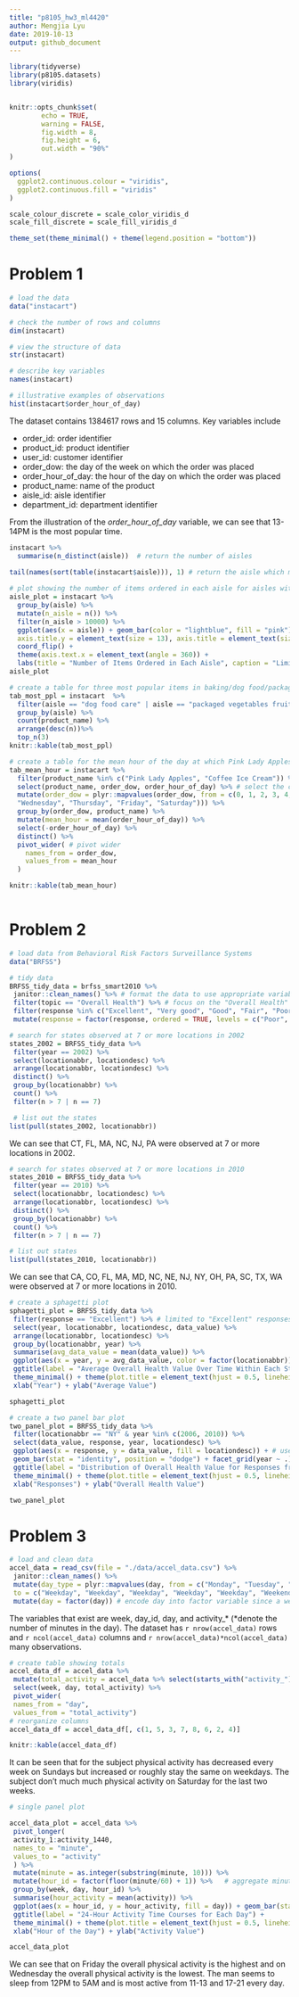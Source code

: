 ```yaml
---
title: "p8105_hw3_ml4420"
author: Mengjia Lyu
date: 2019-10-13
output: github_document
---
```


```r
library(tidyverse)
library(p8105.datasets)
library(viridis)


knitr::opts_chunk$set(
        echo = TRUE,
        warning = FALSE,
        fig.width = 8,
        fig.height = 6,
        out.width = "90%"
)

options(
  ggplot2.continuous.colour = "viridis",
  ggplot2.continuous.fill = "viridis"
)

scale_colour_discrete = scale_color_viridis_d
scale_fill_discrete = scale_fill_viridis_d

theme_set(theme_minimal() + theme(legend.position = "bottom"))

```

# Problem 1



```r

# load the data
data("instacart")

# check the number of rows and columns
dim(instacart)

# view the structure of data
str(instacart)

# describe key variables
names(instacart)

# illustrative examples of observations
hist(instacart$order_hour_of_day)
```
The dataset contains 1384617 rows and 15 columns. Key variables include 

+ order_id: order identifier
+ product_id: product identifier
+ user_id: customer identifier
+ order_dow: the day of the week on which the order was placed
+ order_hour_of_day: the hour of the day on which the order was placed
+ product_name: name of the product
+ aisle_id: aisle identifier
+ department_id: department identifier

From the illustration of the *order_hour_of_day* variable, we can see that 13-14PM is the most popular time. 


```r
instacart %>%
  summarise(n_distinct(aisle))  # return the number of aisles
  
tail(names(sort(table(instacart$aisle))), 1) # return the aisle which most items ordered from

# plot showing the number of items ordered in each aisle for aisles with more than 10000 items
aisle_plot = instacart %>% 
  group_by(aisle) %>%
  mutate(n_aisle = n()) %>%
  filter(n_aisle > 10000) %>%
  ggplot(aes(x = aisle)) + geom_bar(color = "lightblue", fill = "pink") + theme(axis.text.x = element_text(angle = 90, hjust = 1, size = 13),       
  axis.title.y = element_text(size = 13), axis.title = element_text(size = 14, face = "bold")) +
  coord_flip() +
  theme(axis.text.x = element_text(angle = 360)) +
  labs(title = "Number of Items Ordered in Each Aisle", caption = "Limited to aisles with more than 10000 items ordered")
aisle_plot  

# create a table for three most popular items in baking/dog food/packaged vegetable fruit
tab_most_ppl = instacart  %>%
  filter(aisle == "dog food care" | aisle == "packaged vegetables fruits" | aisle == "baking ingredients") %>%
  group_by(aisle) %>%
  count(product_name) %>%
  arrange(desc(n))%>%
  top_n(3) 
knitr::kable(tab_most_ppl)

# create a table for the mean hour of the day at which Pink Lady Apples and Coffee Ice Cream ordered on each day of the week
tab_mean_hour = instacart %>%
  filter(product_name %in% c("Pink Lady Apples", "Coffee Ice Cream")) %>%
  select(product_name, order_dow, order_hour_of_day) %>% # select the correct columns
  mutate(order_dow = plyr::mapvalues(order_dow, from = c(0, 1, 2, 3, 4, 5, 6), to = c("Sunday", "Monday", "Tuesday", 
  "Wednesday", "Thursday", "Friday", "Saturday"))) %>%
  group_by(order_dow, product_name) %>%
  mutate(mean_hour = mean(order_hour_of_day)) %>%
  select(-order_hour_of_day) %>%
  distinct() %>%
  pivot_wider( # pivot wider 
    names_from = order_dow,
    values_from = mean_hour
  ) 

knitr::kable(tab_mean_hour)
 
```

# Problem 2

```r
# load data from Behavioral Risk Factors Surveillance Systems
data("BRFSS")

# tidy data
BRFSS_tidy_data = brfss_smart2010 %>%
 janitor::clean_names() %>% # format the data to use appropriate variable names
 filter(topic == "Overall Health") %>% # focus on the "Overall Health" topic
 filter(response %in% c("Excellent", "Very good", "Good", "Fair", "Poor")) %>% # include only responses from "Excellent" to "Poor"
 mutate(response = factor(response, ordered = TRUE, levels = c("Poor", "Fair", "Good", "Very good", "Excellent"))) # ordered levels

# search for states observed at 7 or more locations in 2002
states_2002 = BRFSS_tidy_data %>%
 filter(year == 2002) %>%
 select(locationabbr, locationdesc) %>%
 arrange(locationabbr, locationdesc) %>%
 distinct() %>%
 group_by(locationabbr) %>%
 count() %>%
 filter(n > 7 | n == 7)

 # list out the states  
list(pull(states_2002, locationabbr))

```
We can see that CT, FL, MA, NC, NJ, PA were observed at 7 or more locations in 2002.

```r
# search for states observed at 7 or more locations in 2010
states_2010 = BRFSS_tidy_data %>%
 filter(year == 2010) %>%
 select(locationabbr, locationdesc) %>%
 arrange(locationabbr, locationdesc) %>%
 distinct() %>%
 group_by(locationabbr) %>%
 count() %>%
 filter(n > 7 | n == 7)

# list out states
list(pull(states_2010, locationabbr)) 
```
We can see that CA, CO, FL, MA, MD, NC, NE, NJ, NY, OH, PA, SC, TX, WA were observed at 7 or more locations in 2010.

```r
# create a sphagetti plot
sphagetti_plot = BRFSS_tidy_data %>%
 filter(response == "Excellent") %>% # limited to "Excellent" responses
 select(year, locationabbr, locationdesc, data_value) %>%
 arrange(locationabbr, locationdesc) %>%
 group_by(locationabbr, year) %>%
 summarise(avg_data_value = mean(data_value)) %>%
 ggplot(aes(x = year, y = avg_data_value, color = factor(locationabbr))) + geom_line(aes(group = locationabbr)) +
 ggtitle(label = "Average Overall Health Value Over Time Within Each State") +
 theme_minimal() + theme(plot.title = element_text(hjust = 0.5, lineheight = .8, face = "bold")) +
 xlab("Year") + ylab("Average Value")

sphagetti_plot

# create a two panel bar plot
two_panel_plot = BRFSS_tidy_data %>%
 filter(locationabbr == "NY" & year %in% c(2006, 2010)) %>%
 select(data_value, response, year, locationdesc) %>%
 ggplot(aes(x = response, y = data_value, fill = locationdesc)) + # use fill to differentiate counties
 geom_bar(stat = "identity", position = "dodge") + facet_grid(year ~ .) + # use dodge to place two graphs side by side
 ggtitle(label = "Distribution of Overall Health Value for Responses from 'Poor' to 'Excellent'") +
 theme_minimal() + theme(plot.title = element_text(hjust = 0.5, lineheight = .8, face = "bold")) +
 xlab("Responses") + ylab("Overall Health Value")

two_panel_plot 
```

# Problem 3
```r
# load and clean data
accel_data = read_csv(file = "./data/accel_data.csv") %>%
 janitor::clean_names() %>%
 mutate(day_type = plyr::mapvalues(day, from = c("Monday", "Tuesday", "Wednesday", "Thursday", "Friday", "Saturday", "Sunday"),
 to = c("Weekday", "Weekday", "Weekday", "Weekday", "Weekday", "Weekend", "Weekend"))) %>%
 mutate(day = factor(day)) # encode day into factor variable since a week always has 7 unique day values
```
The variables that exist are week, day_id, day, and activity_* (*denote the number of minutes in the day).
The dataset has `r nrow(accel_data)` rows and `r ncol(accel_data)` columns and `r nrow(accel_data)*ncol(accel_data)` many observations.

```r

# create table showing totals
accel_data_df = accel_data %>%
 mutate(total_activity = accel_data %>% select(starts_with("activity_")) %>% rowSums()) %>%
 select(week, day, total_activity) %>%
 pivot_wider(
 names_from = "day",
 values_from = "total_activity")
# reorganize columns
accel_data_df = accel_data_df[, c(1, 5, 3, 7, 8, 6, 2, 4)]

knitr::kable(accel_data_df)
```

It can be seen that for the subject physical activity has decreased every week on Sundays but increased or roughly stay the same on weekdays. The subject don't much much physical activity on Saturday for the last two weeks.
```r
# single panel plot

accel_data_plot = accel_data %>%
 pivot_longer(
 activity_1:activity_1440,
 names_to = "minute",
 values_to = "activity"
 ) %>%
 mutate(minute = as.integer(substring(minute, 10))) %>%
 mutate(hour_id = factor(floor(minute/60) + 1)) %>%   # aggregate minutely data into hourly data for better readability
 group_by(week, day, hour_id) %>%
 summarise(hour_activity = mean(activity)) %>%
 ggplot(aes(x = hour_id, y = hour_activity, fill = day)) + geom_bar(stat = "identity", na.rm = TRUE) +
 ggtitle(label = "24-Hour Activity Time Courses for Each Day") +
 theme_minimal() + theme(plot.title = element_text(hjust = 0.5, lineheight = .8, face = "bold")) +
 xlab("Hour of the Day") + ylab("Activity Value")

accel_data_plot
```

We can see that on Friday the overall physical activity is the highest and on Wednesday the overall physical activity is the lowest. The man seems to sleep from 12PM to 5AM and is most active from 11-13 and 17-21 every day.